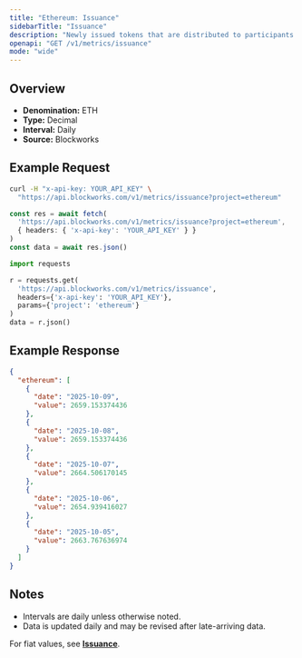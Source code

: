 ```yaml
---
title: "Ethereum: Issuance"
sidebarTitle: "Issuance"
description: "Newly issued tokens that are distributed to participants (such as validators, miners, or stakers) as compensation for participating in consensus."
openapi: "GET /v1/metrics/issuance"
mode: "wide"
---
```


## Overview

- **Denomination:** ETH
- **Type:** Decimal
- **Interval:** Daily
- **Source:** Blockworks

## Example Request

<CodeGroup>

```bash cURL
curl -H "x-api-key: YOUR_API_KEY" \
  "https://api.blockworks.com/v1/metrics/issuance?project=ethereum"
```

```typescript TypeScript
const res = await fetch(
  'https://api.blockworks.com/v1/metrics/issuance?project=ethereum',
  { headers: { 'x-api-key': 'YOUR_API_KEY' } }
)
const data = await res.json()
```

```python Python
import requests

r = requests.get(
  'https://api.blockworks.com/v1/metrics/issuance',
  headers={'x-api-key': 'YOUR_API_KEY'},
  params={'project': 'ethereum'}
)
data = r.json()
```

</CodeGroup>

## Example Response

```json
{
  "ethereum": [
    {
      "date": "2025-10-09",
      "value": 2659.153374436
    },
    {
      "date": "2025-10-08",
      "value": 2659.153374436
    },
    {
      "date": "2025-10-07",
      "value": 2664.506170145
    },
    {
      "date": "2025-10-06",
      "value": 2654.939416027
    },
    {
      "date": "2025-10-05",
      "value": 2663.767636974
    }
  ]
}
```

## Notes
- Intervals are daily unless otherwise noted.
- Data is updated daily and may be revised after late-arriving data.

<Note>For fiat values, see **[Issuance](./issuance-usd)**.</Note>